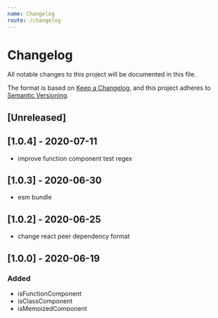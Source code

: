 ```yaml
---
name: Changelog
route: /changelog
---
```

# Changelog
All notable changes to this project will be documented in this file.

The format is based on [Keep a Changelog](https://keepachangelog.com/en/1.0.0/),
and this project adheres to [Semantic Versioning](https://semver.org/spec/v2.0.0.html).

## [Unreleased]

## [1.0.4] - 2020-07-11
- improve function component test regex

## [1.0.3] - 2020-06-30
- esm bundle

## [1.0.2] - 2020-06-25
- change react peer dependency format

## [1.0.0] - 2020-06-19
### Added
- isFunctionComponent
- isClassComponent
- isMemoizedComponent
- isReactComponent
